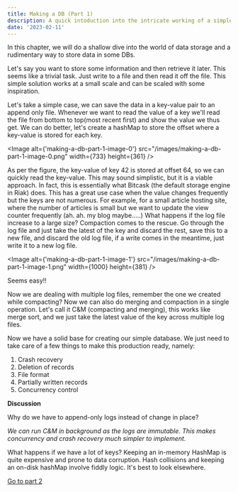 ```yaml
---
title: Making a DB (Part 1)
description: A quick intoduction into the intricate working of a simple Database; How a simple DB can be implemented using DS.
date: '2023-02-11'
---
```


In this chapter, we will do a shallow dive into the world of data storage and a rudimentary way to store data in some DBs.

Let's say you want to store some information and then retrieve it later. This seems like a trivial task. Just write to a file and then read it off the file. This simple solution works at a small scale and can be scaled with some inspiration.

Let's take a simple case, we can save the data in a key-value pair to an append only file. Whenever we want to read the value of a key we'll read the file from bottom to top(most recent first) and show the value we thus get. We can do better, let's create a hashMap to store the offset where a key-value is stored for each key.

<Image
  alt={'making-a-db-part-1-image-0'}
  src="/images/making-a-db-part-1-image-0.png"
  width={733}
  height={361}
/>

As per the figure, the key-value of key 42 is stored at offset 64, so we can quickly read the key-value.
This may sound simplistic, but it is a viable approach. In fact, this is essentially what Bitcask (the default storage engine in Riak) does. This has a great use case when the value changes frequently but the keys are not numerous. For example, for a small article hosting site, where the number of articles is small but we want to update the view counter frequently (ah. ah. my blog maybe…..)
What happens if the log file increase to a large size? Compaction comes to the rescue. Go through the log file and just take the latest of the key and discard the rest, save this to a new file, and discard the old log file, if a write comes in the meantime, just write it to a new log file.

<Image
  alt={'making-a-db-part-1-image-1'}
  src="/images/making-a-db-part-1-image-1.png"
  width={1000}
  height={381}
/>

Seems easy!!

Now we are dealing with multiple log files, remember the one we created while compacting? Now we can also do merging and compaction in a single operation. Let's call it C&M (compacting and merging), this works like merge sort, and we just take the latest value of the key across multiple log files.

Now we have a solid base for creating our simple database. We just need to take care of a few things to make this production ready, namely:

1. Crash recovery
2. Deletion of records
3. File format
4. Partially written records
5. Concurrency control

**Discussion**

Why do we have to append-only logs instead of change in place?

_We can run C&M in background as the logs are immutable. This makes concurrency and crash recovery much simpler to implement._

What happens if we have a lot of keys?
Keeping an in-memory HashMap is quite expensive and prone to data corruption. Hash collisions and keeping an on-disk hashMap involve fiddly logic. It's best to look elsewhere.

[Go to part 2](/posts/making-a-db-part-2)
